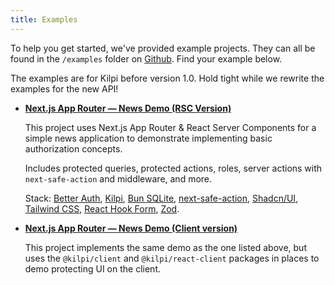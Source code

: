 ```yaml
---
title: Examples
---
```


To help you get started, we've provided example projects. They can all be found in the `/examples` folder on [Github](https://github.com/Jussinevavuori/kilpi/tree/main/examples). Find your example below.

<Aside type="warning">
  The examples are for Kilpi before version 1.0. Hold tight while we rewrite the
  examples for the new API!
</Aside>

- [**Next.js App Router — News Demo (RSC Version)**](https://github.com/Jussinevavuori/kilpi/tree/main/examples/next-rsc-demo)

  This project uses Next.js App Router & React Server Components for a simple news application to demonstrate implementing basic authorization concepts.

  Includes protected queries, protected actions, roles, server actions with `next-safe-action` and middleware, and more.

  Stack: [Better Auth](https://www.better-auth.com/), [Kilpi](https://kilpi.vercel.app), [Bun SQLite](https://bun.sh/docs/api/sqlite), [next-safe-action](https://next-safe-action.dev/), [Shadcn/UI](https://ui.shadcn.com/), [Tailwind CSS](https://tailwindcss.com/), [React Hook Form](https://react-hook-form.com/), [Zod](https://zod.dev).

- [**Next.js App Router — News Demo (Client version)**](https://github.com/Jussinevavuori/kilpi/tree/main/examples/next-client-demo)

  This project implements the same demo as the one listed above, but uses the `@kilpi/client` and `@kilpi/react-client` packages in places to demo protecting UI on the client.
